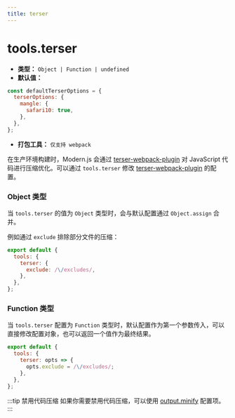 ```yaml
---
title: terser
---
```


# tools.terser

- **类型：** `Object | Function | undefined`
- **默认值：**

```js
const defaultTerserOptions = {
  terserOptions: {
    mangle: {
      safari10: true,
    },
  },
};
```

- **打包工具：** `仅支持 webpack`

在生产环境构建时，Modern.js 会通过 [terser-webpack-plugin](https://github.com/webpack-contrib/terser-webpack-plugin) 对 JavaScript 代码进行压缩优化。可以通过 `tools.terser` 修改 [terser-webpack-plugin](https://github.com/webpack-contrib/terser-webpack-plugin) 的配置。

### Object 类型

当 `tools.terser` 的值为 `Object` 类型时，会与默认配置通过 `Object.assign` 合并。

例如通过 `exclude` 排除部分文件的压缩：

```js
export default {
  tools: {
    terser: {
      exclude: /\/excludes/,
    },
  },
};
```

### Function 类型

当 `tools.terser` 配置为 `Function` 类型时，默认配置作为第一个参数传入，可以直接修改配置对象，也可以返回一个值作为最终结果。

```js
export default {
  tools: {
    terser: opts => {
      opts.exclude = /\/excludes/;
    },
  },
};
```

:::tip 禁用代码压缩
如果你需要禁用代码压缩，可以使用 [output.minify](/configure/app/output/minify) 配置项。
:::
